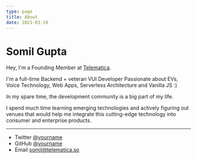 ```yaml
---
type: page
title: About
date: 2021-03-19
---
```


# Somil Gupta

Hey, I'm a Founding Member at [Telematica](telematica.so).

I'm a full-time Backend + veteran VUI Developer
Passionate about EVs, Voice Technology, Web Apps, Serverless Architecture and Vanilla JS :)

In my spare time, the development community is a big part of my life. 

I spend much time learning emerging technologies and actively figuring out venues that would help me integrate this cutting-edge technology into consumer and enterprise products.

---

- Twitter [@yourname](https://twitter.com/somilg050)
- GitHub [@yourname](https://github.com/somilg050)
- Email somil@telematica.so
